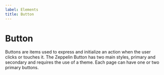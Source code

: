 ```yaml
---
label: Elements
title: Button
---
```



# Button

Buttons are items used to express and initialize an action when the user clicks or touches it. The Zeppelin Button has two main styles, primary and secondary and requires the use of a theme. Each page can have one or two primary buttons.

<ElementLayout element="button" />
